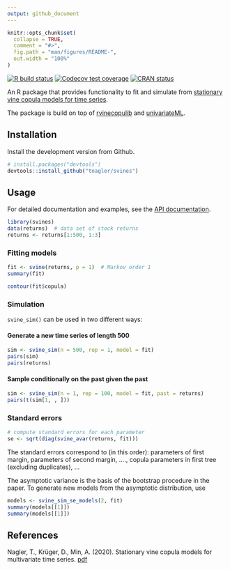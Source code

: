```yaml
---
output: github_document
---
```


<!-- README.md is generated from README.Rmd. Please edit that file -->

```r
knitr::opts_chunk$set(
  collapse = TRUE,
  comment = "#>",
  fig.path = "man/figures/README-",
  out.width = "100%"
)
```

<!-- badges: start -->
[![R build status](https://github.com/tnagler/svines/workflows/R-CMD-check/badge.svg)](https://github.com/tnagler/svines/actions)
[![Codecov test coverage](https://codecov.io/gh/tnagler/svines/branch/master/graph/badge.svg)](https://codecov.io/gh/tnagler/svines?branch=master)
[![CRAN status](https://www.r-pkg.org/badges/version/svines)](https://CRAN.R-project.org/package=svines)
<!-- badges: end -->

An R package that provides functionality to fit and simulate from [stationary vine copula models 
for time series](https://github.com/tnagler/tnagler.github.io/raw/master/svines.pdf).

The package is build on top of [rvinecopulib](https://github.com/vinecopulib/rvinecopulib)
and [univariateML](https://github.com/JonasMoss/univariateML).


## Installation

Install the development version from Github.

``` r
# install.packages("devtools")
devtools::install_github("tnagler/svines")
```

## Usage

For detailed documentation and examples, see the [API documentation](http://tnagler.com/svines.pdf).

``` r
library(svines)
data(returns)  # data set of stock returns
returns <- returns[1:500, 1:3]
```

### Fitting models

```r
fit <- svine(returns, p = 1)  # Markov order 1
summary(fit)
```

```r
contour(fit$copula)
```

### Simulation

`svine_sim()` can be used in two different ways:

#### Generate a new time series of length 500
```r
sim <- svine_sim(n = 500, rep = 1, model = fit)
pairs(sim)
pairs(returns)
```

#### Sample conditionally on the past given the past

```r
sim <- svine_sim(n = 1, rep = 100, model = fit, past = returns)
pairs(t(sim[1, , ]))
```


### Standard errors

```r
# compute standard errors for each parameter
se <- sqrt(diag(svine_avar(returns, fit)))
```
The standard errors correspond to (in this order): parameters of first margin,
parameters of second margin, ...., copula parameters in first tree (excluding 
duplicates), ...

The asymptotic variance is the basis of the bootstrap procedure in the paper.
To generate new models from the asymptotic distribution, use
```r
models <- svine_sim_se_models(2, fit)
summary(models[[1]])
summary(models[[1]])
```


## References

Nagler, T., Krüger, D., Min, A. (2020). Stationary vine copula models for multivariate time series. [pdf](http://tnagler.com/svines.pdf)